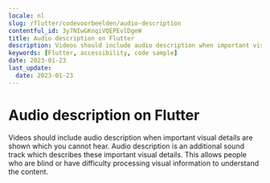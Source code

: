 ```yaml
---
locale: nl
slug: /flutter/codevoorbeelden/audio-description
contentful_id: 3y7NIwGKnqiVQEPEvlDgeW
title: Audio description on Flutter
description: Videos should include audio description when important visual details are shown which you cannot hear.
keywords: [Flutter, accessibility, code sample]
date: 2023-01-23
last_update:
  date: 2023-01-23
---
```


# Audio description on Flutter

Videos should include audio description when important visual details are shown which you cannot hear. Audio description is an additional sound track which describes these important visual details. This allows people who are blind or have difficulty processing visual information to understand the content.

<CodeSample id="media-audio-description" framework="flutter" locale="nl"/>
